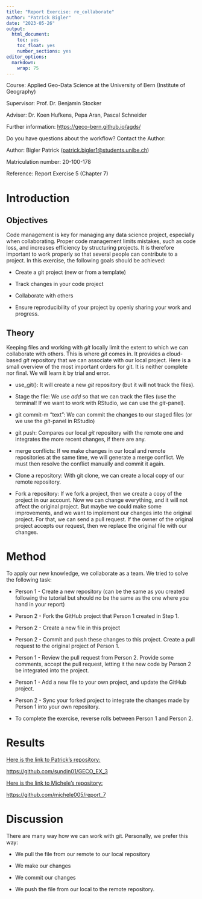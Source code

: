 ```yaml
---
title: "Report Exercise: re_collaborate"
author: "Patrick Bigler"
date: "2023-05-26"
output: 
  html_document:
    toc: yes
    toc_float: yes
    number_sections: yes
editor_options: 
  markdown: 
    wrap: 75
---
```


Course: Applied Geo-Data Science at the University of Bern (Institute of
Geography)

Supervisor: Prof. Dr. Benjamin Stocker

Adviser: Dr. Koen Hufkens, Pepa Aran, Pascal Schneider

Further information: <https://geco-bern.github.io/agds/>

Do you have questions about the workflow? Contact the Author:

Author: Bigler Patrick
([patrick.bigler1\@students.unibe.ch](mailto:patrick.bigler1@students.unibe.ch){.email})

Matriculation number: 20-100-178

Reference: Report Exercise 5 (Chapter 7)

# Introduction

## Objectives

Code management is key for managing any data science project, especially
when collaborating. Proper code management limits mistakes, such as code
loss, and increases efficiency by structuring projects. It is therefore
important to work properly so that several people can contribute to a
project. In this exercise, the following goals should be achieved:

-   Create a git project (new or from a template)

-   Track changes in your code project

-   Collaborate with others

-   Ensure reproducibility of your project by openly sharing your work and
    progress.

## Theory

Keeping files and working with *git* locally limit the extent to which we
can collaborate with others. This is where *git* comes in. It provides a
cloud-based *git* repository that we can associate with our local project.
Here is a small overview of the most important orders for git. It is
neither complete nor final. We will learn it by trial and error. 

-   use_git(): It will create a new *git* repository (but it will not track
    the files).

<!-- -->

-   Stage the file: We use *add* so that we can track the files (use the
    terminal! If we want to work with RStudio, we can use the *git*-panel).

-   git commit-m "text": We can commit the changes to our staged files (or
    we use the *git*-panel in RStudio)

-   git push: Compares our local *git* repository with the remote one and
    integrates the more recent changes, if there are any.

-   merge conflicts: If we make changes in our local and remote
    repositories at the same time, we will generate a merge conflict. We
    must then resolve the conflict manually and commit it again.

-   Clone a repository: With git clone, we can create a local copy of our
    remote repository.

-   Fork a repository: If we fork a project, then we create a copy of the
    project in our account. Now we can change everything, and it will not
    affect the original project. But maybe we could make some improvements,
    and we want to implement our changes into the original project. For
    that, we can send a pull request. If the owner of the original project
    accepts our request, then we replace the original file with our
    changes.

# Method

To apply our new knowledge, we collaborate as a team. We tried to solve the
following task:

-   Person 1 - Create a new repository (can be the same as you created
    following the tutorial but should no be the same as the one where you
    hand in your report)

-   Person 2 - Fork the GitHub project that Person 1 created in Step 1.

-   Person 2 - Create a new file in this project

-   Person 2 - Commit and push these changes to this project. Create a pull
    request to the original project of Person 1.

-   Person 1 - Review the pull request from Person 2. Provide some
    comments, accept the pull request, letting it the new code by Person 2
    be integrated into the project.

-   Person 1 - Add a new file to your own project, and update the GitHub
    project.

-   Person 2 - Sync your forked project to integrate the changes made by
    Person 1 into your own repository.

-   To complete the exercise, reverse rolls between Person 1 and Person 2.

# Results

[Here is the link to Patrick's repository:]{.underline}

<https://github.com/sundin01/GECO_EX_3>

[Here is the link to Michele's repository:]{.underline}

<https://github.com/michele005/report_7>

# Discussion

There are many way how we can work with git. Personally, we prefer this
way:

-   We pull the file from our remote to our local repository

-   We make our changes

-   We commit our changes

-   We push the file from our local to the remote repository.
